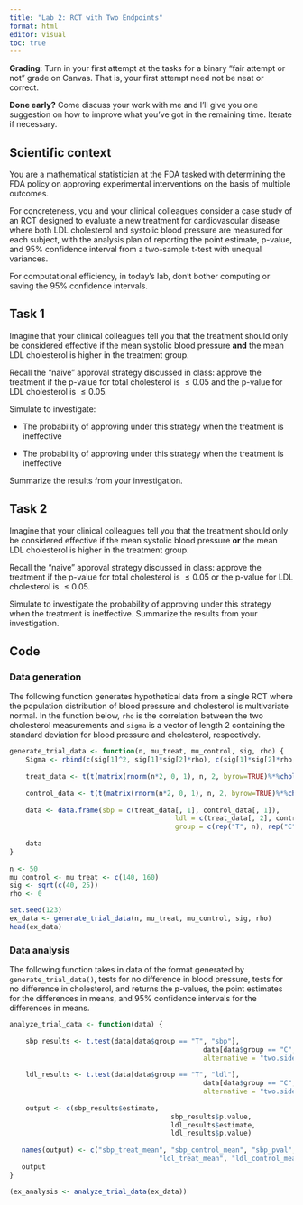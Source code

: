 ```yaml
---
title: "Lab 2: RCT with Two Endpoints"
format: html
editor: visual
toc: true
---
```


**Grading**: Turn in your first attempt at the tasks for a binary "fair attempt or not" grade on Canvas. That is, your first attempt need not be neat or correct.

**Done early?** Come discuss your work with me and I'll give you one suggestion on how to improve what you've got in the remaining time. Iterate if necessary.

## Scientific context

You are a mathematical statistician at the FDA tasked with determining the FDA policy on approving experimental interventions on the basis of multiple outcomes.

For concreteness, you and your clinical colleagues consider a case study of an RCT designed to evaluate a new treatment for cardiovascular disease where both LDL cholesterol and systolic blood pressure are measured for each subject, with the analysis plan of reporting the point estimate, p-value, and 95% confidence interval from a two-sample t-test with unequal variances.

For computational efficiency, in today's lab, don't bother computing or saving the 95% confidence intervals.

## Task 1

Imagine that your clinical colleagues tell you that the treatment should only be considered effective if the mean systolic blood pressure **and** the mean LDL cholesterol is higher in the treatment group.

Recall the "naive" approval strategy discussed in class: approve the treatment if the p-value for total cholesterol is $\leq 0.05$ and the p-value for LDL cholesterol is $\leq 0.05$.

Simulate to investigate:

-   The probability of approving under this strategy when the treatment is ineffective

-   The probability of approving under this strategy when the treatment is ineffective

Summarize the results from your investigation.

## Task 2

Imagine that your clinical colleagues tell you that the treatment should only be considered effective if the mean systolic blood pressure **or** the mean LDL cholesterol is higher in the treatment group.

Recall the "naive" approval strategy discussed in class: approve the treatment if the p-value for total cholesterol is $\leq 0.05$ or the p-value for LDL cholesterol is $\leq 0.05$.

Simulate to investigate the probability of approving under this strategy when the treatment is ineffective. Summarize the results from your investigation.

## Code

### Data generation

The following function generates hypothetical data from a single RCT where the population distribution of blood pressure and cholesterol is multivariate normal. In the function below, `rho` is the correlation between the two cholesterol measurements and `sigma` is a vector of length 2 containing the standard deviation for blood pressure and cholesterol, respectively.

```r
generate_trial_data <- function(n, mu_treat, mu_control, sig, rho) { 
  	Sigma <- rbind(c(sig[1]^2, sig[1]*sig[2]*rho), c(sig[1]*sig[2]*rho, sig[2]^2))
		
    treat_data <- t(t(matrix(rnorm(n*2, 0, 1), n, 2, byrow=TRUE)%*%chol(Sigma)) + mu_treat)
    
    control_data <- t(t(matrix(rnorm(n*2, 0, 1), n, 2, byrow=TRUE)%*%chol(Sigma)) + mu_control)
    	
    data <- data.frame(sbp = c(treat_data[, 1], control_data[, 1]), 
    									 ldl = c(treat_data[, 2], control_data[, 2]),
    									 group = c(rep("T", n), rep("C", n)))	
    
    data
}
 
n <- 50
mu_control <- mu_treat <- c(140, 160)
sig <- sqrt(c(40, 25))
rho <- 0

set.seed(123)
ex_data <- generate_trial_data(n, mu_treat, mu_control, sig, rho)
head(ex_data)
```

### Data analysis

The following function takes in data of the format generated by `generate_trial_data()`, tests for no difference in blood pressure, tests for no difference in cholesterol, and returns the p-values, the point estimates for the differences in means, and 95% confidence intervals for the differences in means.

```r
analyze_trial_data <- function(data) { 
	
	sbp_results <- t.test(data[data$group == "T", "sbp"], 
												data[data$group == "C", "sbp"], 
												alternative = "two.sided")
	
	ldl_results <- t.test(data[data$group == "T", "ldl"], 
												data[data$group == "C", "ldl"], 
												alternative = "two.sided")
	
	output <- c(sbp_results$estimate, 
										sbp_results$p.value,
										ldl_results$estimate, 
										ldl_results$p.value)
	
   names(output) <- c("sbp_treat_mean", "sbp_control_mean", "sbp_pval",
   									 "ldl_treat_mean", "ldl_control_mean", "ldl_pval")
   output
}

(ex_analysis <- analyze_trial_data(ex_data))
```
